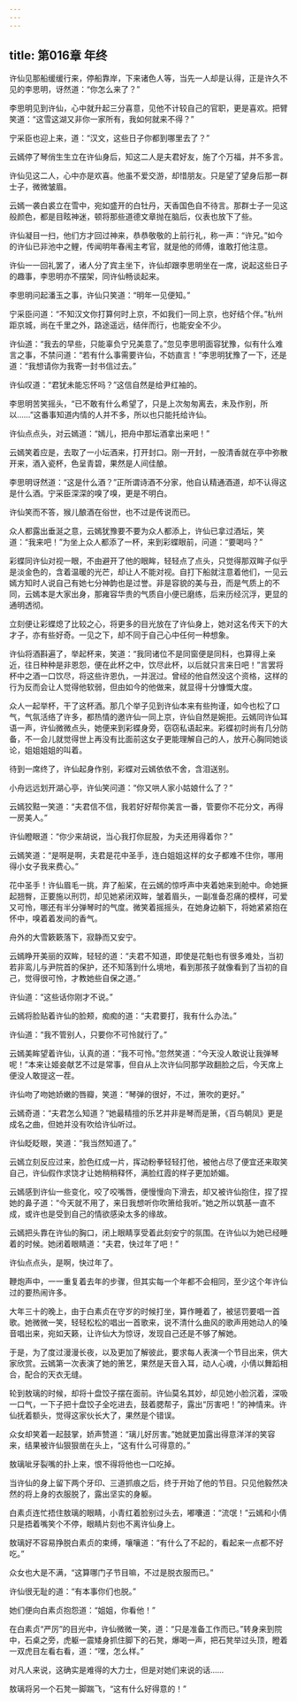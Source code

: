 ```yaml
---
---
---
```

title: 第016章 年终
---





许仙见那船缓缓行来，停船靠岸，下来诸色人等，当先一人却是认得，正是许久不见的李思明，讶然道：“你怎么来了？”

李思明见到许仙，心中就升起三分喜意，见他不计较自己的官职，更是喜欢。把臂笑道：“这雪这湖又非你一家所有，我如何就来不得？”

宁采臣也迎上来，道：“汉文，这些日子你都到哪里去了？”

云嫣停了琴俏生生立在许仙身后，知这二人是夫君好友，施了个万福，并不多言。

许仙见这二人，心中亦是欢喜。他虽不爱交游，却惜朋友。只是望了望身后那一群士子，微微皱眉。

云嫣一袭白裘立在雪中，宛如盛开的白牡丹，天香国色自不待言。那群士子一见这般颜色，都是目眩神迷，顿将那些道德文章抛在脑后，仪表也放下了些。

许仙凝目一扫，他们方才回过神来，恭恭敬敬的上前行礼，称一声：“许兄。”如今的许仙已非池中之鲤，传闻明年春闱主考官，就是他的师傅，谁敢打他注意。

许仙一一回礼罢了，诸人分了宾主坐下，许仙却跟李思明坐在一席，说起这些日子的趣事，李思明亦不摆架，同许仙畅谈起来。

李思明问起潘玉之事，许仙只笑道：“明年一见便知。”

宁采臣问道：“不知汉文你打算何时上京，不如我们一同上京，也好结个伴。”杭州距京城，尚在千里之外，路途遥远，结伴而行，也能安全不少。

许仙道：“我去的早些，只能辜负宁兄美意了。”忽见李思明面容犹豫，似有什么难言之事，不禁问道：“若有什么事需要许仙，不妨直言！”李思明犹豫了一下，还是道：“我想请你为我寄一封书信过去。”

许仙叹道：“君犹未能忘怀吗？”这信自然是给尹红袖的。

李思明苦笑摇头，“已不敢有什么希望了，只是上次匆匆离去，未及作别，所以……”这番事知道内情的人并不多，所以也只能托给许仙。

许仙点点头，对云嫣道：“嫣儿，把舟中那坛酒拿出来吧！”

云嫣笑着应是，去取了一小坛酒来，打开封口。刚一开封，一股清香就在亭中弥散开来，酒入瓷杯，色呈青碧，果然是人间佳酿。

李思明讶然道：“这是什么酒？”正所谓诗酒不分家，他自认精通酒道，却不认得这是什么酒。宁采臣深深的嗅了嗅，更是不明白。

许仙笑而不答，猴儿酿酒在俗世，也不过是传说而已。

众人都露出垂涎之意，云嫣犹豫要不要为众人都添上，许仙已拿过酒坛，笑道：“我来吧！”为坐上众人都添了一杯，来到彩蝶眼前，问道：“要喝吗？”

彩蝶同许仙对视一眼，不由避开了他的眼眸，轻轻点了点头，只觉得那双眸子似乎是淡金色的，含着温暖的光芒，却让人不能对视。自打下船就注意着他们，一见云嫣方知时人说自己有她七分神韵也是过誉。非是容貌的美与丑，而是气质上的不同，云嫣本是大家出身，那雍容华贵的气质自小便已磨练，后来历经沉浮，更显的通明透彻。

立刻便让彩蝶熄了比较之心，将更多的目光放在了许仙身上，她对这名传天下的大才子，亦有些好奇。一见之下，却不同于自己心中任何一种想象。

许仙将酒斟遍了，举起杯来，笑道：“我同诸位不是同窗便是同科，也算得上亲近，往日种种是非恩怨，便在此杯之中，饮尽此杯，以后就只言来日吧！”言罢将杯中之酒一口饮尽，将这些许恩仇，一并泯过。曾经的他自然没这个资格，这样的行为反而会让人觉得他软弱，但由如今的他做来，就显得十分慷慨大度。

众人一起举杯，干了这杯酒。那几个举子见到许仙本来有些拘谨，如今也松了口气，气氛活络了许多，都热情的邀许仙一同上京，许仙自然是婉拒。云嫣同许仙耳语一声，许仙微微点头，她便来到彩蝶身旁，窃窃私语起来。彩蝶初时尚有几分防备，不一会儿就觉得世上再没有比面前这女子更能理解自己的人，放开心胸同她谈论，姐姐姐姐的叫着。

待到一席终了，许仙起身作别，彩蝶对云嫣依依不舍，含泪送别。

小舟远远划开湖心亭，许仙笑问道：“你又哄人家小姑娘什么了？”

云嫣狡黠一笑道：“夫君信不信，我若好好帮你美言一番，管要你不花分文，再得一房美人。”

许仙瞪眼道：“你少来胡说，当心我打你屁股，为夫还用得着你？”

云嫣笑道：“是啊是啊，夫君是花中圣手，连白姐姐这样的女子都难不住你，哪用得小女子我来费心。”

花中圣手！许仙眉毛一挑，弃了船桨，在云嫣的惊呼声中夹着她来到舱中。命她撅起翘臀，正要施以刑罚，却见她紧闭双眸，皱着眉头，一副准备忍痛的模样，可爱又可怜，哪还有半分弹琴时的气度。微笑着摇摇头，在她身边躺下，将她紧紧抱在怀中，嗅着着发间的香气。

舟外的大雪簌簌落下，寂静而又安宁。

云嫣睁开美丽的双眸，轻轻的道：“夫君不知道，即使是花魁也有很多难处，当初若非鸾儿与尹院首的保护，还不知落到什么境地，看到那孩子就像看到了当初的自己，觉得很可怜，才教她些自保之道。”

许仙道：“这些话你刚才不说。”

云嫣将脸贴着许仙的脸颊，痴痴的道：“夫君要打，我有什么办法。”

许仙道：“我不管别人，只要你不可怜就行了。”

云嫣美眸望着许仙，认真的道：“我不可怜。”忽然笑道：“今天没人敢说让我弹琴呢！”本来让姬妾献艺不过是常事，但自从上次许仙同那学政翻脸之后，今天席上便没人敢提这一茬。

许仙吻了吻她娇嫩的唇瓣，笑道：“琴弹的很好，不过，箫吹的更好。”

云嫣奇道：“夫君怎么知道？”她最精擅的乐艺并非是琴而是箫，《百鸟朝凤》更是成名之曲，但她并没有吹给许仙听过。

许仙眨眨眼，笑道：“我当然知道了。”

云嫣立刻反应过来，脸色红成一片，挥动粉拳轻轻打他，被他占尽了便宜还来取笑自己，许仙假作求饶才让她稍稍释怀，满脸红霞的样子更加娇媚。

云嫣感到许仙一些变化，咬了咬嘴唇，便慢慢向下滑去，却又被许仙抱住，捏了捏她的鼻子道：“今天就不用了，来日我想听你吹箫给我听。”她之所以筑基一直不成，或许也是受到自己的情欲感染太多的缘故。

云嫣把头靠在许仙的胸口，闭上眼睛享受着此刻安宁的氛围。在许仙以为她已经睡着的时候。她闭着眼睛道：“夫君，快过年了吧！”

许仙点点头，是啊，快过年了。

鞭炮声中，一一重复着去年的步骤，但其实每一个年都不会相同，至少这个年许仙过的要热闹许多。

大年三十的晚上，由于白素贞在守岁的时候打坐，算作睡着了，被惩罚要唱一首歌。她微微一笑，轻轻松松的唱出一首歌来，说不清什么曲风的歌声用她动人的嗓音唱出来，宛如天籁，让许仙大为惊讶，发现自己还是不够了解她。

于是，为了度过漫漫长夜，以及更加了解彼此，要求每人表演一个节目出来，供大家欣赏。云嫣第一次表演了她的箫艺，果然是天音入耳，动人心魂，小倩以舞蹈相合，配合的天衣无缝。

轮到敖璃的时候，却将十盘饺子摆在面前。许仙莫名其妙，却见她小脸沉着，深吸一口气，一下子把十盘饺子全吃进去，鼓着腮帮子，露出“厉害吧！”的神情来。许仙抚着额头，觉得这家伙长大了，果然是个错误。

众女却笑着一起鼓掌，娇声赞道：“璃儿好厉害。”她就更加露出得意洋洋的笑容来，结果被许仙狠狠凿在头上，“这有什么可得意的。”

敖璃呲牙裂嘴的扑上来，恨不得将他也一口吃掉。

当许仙的身上留下两个牙印、三道抓痕之后，终于开始了他的节目。只见他毅然决然的将上身的衣服脱了，露出坚实的身躯。

白素贞连忙捂住敖璃的眼睛，小青红着脸别过头去，嘟囔道：“流氓！”云嫣和小倩只是捂着嘴笑个不停，眼睛片刻也不离许仙身上。

敖璃好不容易挣脱白素贞的束缚，嚷嚷道：“有什么了不起的，看起来一点都不好吃。”

众女也大是不满，“这算哪门子节目嘛，不过是脱衣服而已。”

许仙很无耻的道：“有本事你们也脱。”

她们便向白素贞抱怨道：“姐姐，你看他！”

在白素贞“严厉”的目光中，许仙微微一笑，道：“只是准备工作而已。”转身来到院中，石桌之旁，虎躯一震矮身抓住脚下的石凳，爆喝一声，把石凳举过头顶，瞪着一双虎目左看右看，道：“嘿，怎么样。”

对凡人来说，这确实是难得的大力士，但是对她们来说的话……

敖璃将另一个石凳一脚踹飞，“这有什么好得意的！”